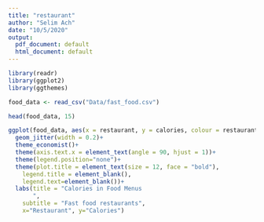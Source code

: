 ```yaml
---
title: "restaurant"
author: "Selim Ach"
date: "10/5/2020"
output:
  pdf_document: default
  html_document: default
---
```


```r

library(readr)
library(ggplot2)
library(ggthemes)

food_data <- read_csv("Data/fast_food.csv")

head(food_data, 15)

ggplot(food_data, aes(x = restaurant, y = calories, colour = restaurant)) +
  geom_jitter(width = 0.2)+
  theme_economist()+
  theme(axis.text.x = element_text(angle = 90, hjust = 1))+
  theme(legend.position="none")+
  theme(plot.title = element_text(size = 12, face = "bold"),
    legend.title = element_blank(), 
    legend.text=element_blank())+
  labs(title = "Calories in Food Menus
       ",
    subtitle = "Fast food restaurants",
    x="Restaurant", y="Calories")
```


